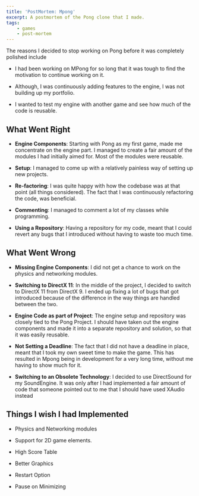 ```yaml
---
title: 'PostMortem: Mpong'
excerpt: A postmortem of the Pong clone that I made.
tags:
    - games
    - post-mortem
---
```


The reasons I decided to stop working on Pong before it was completely polished include

-   I had been working on MPong for so long that it was tough to find the motivation to continue working on it.

-   Although, I was continuously adding features to the engine, I was not building up my portfolio.

-   I wanted to test my engine with another game and see how much of the code is reusable.

## What Went Right

-   **Engine Components**: Starting with Pong as my first game, made me concentrate on the engine part. I managed to
    create a fair amount of the modules I had initially aimed for. Most of the modules were reusable.

-   **Setup**: I managed to come up with a relatively painless way of setting up new projects.

-   **Re-factoring**: I was quite happy with how the codebase was at that point (all things considered). The fact that I
    was continuously refactoring the code, was beneficial.

-   **Commenting**: I managed to comment a lot of my classes while programming.

-   **Using a Repository**: Having a repository for my code, meant that I could revert any bugs that I introduced
    without having to waste too much time.

## What Went Wrong

-   **Missing Engine Components**: I did not get a chance to work on the physics and networking modules.

-   **Switching to DirectX 11**: In the middle of the project, I decided to switch to DirectX 11 from DirectX 9. I ended
    up fixing a lot of bugs that got introduced because of the difference in the way things are handled between the two.

-   **Engine Code as part of Project**: The engine setup and repository was closely tied to the Pong Project. I should
    have taken out the engine components and made it into a separate repository and solution, so that it was easily
    reusable.

-   **Not Setting a Deadline**: The fact that I did not have a deadline in place, meant that I took my own sweet time to
    make the game. This has resulted in Mpong being in development for a very long time, without me having to show much
    for it.

-   **Switching to an Obsolete Technology**: I decided to use DirectSound for my SoundEngine. It was only after I had
    implemented a fair amount of code that someone pointed out to me that I should have used XAudio instead

## Things I wish I had Implemented

-   ​Physics and Networking modules

-   Support for 2D game elements.

-   High Score Table

-   Better Graphics

-   Restart Option

-   Pause on Minimizing
